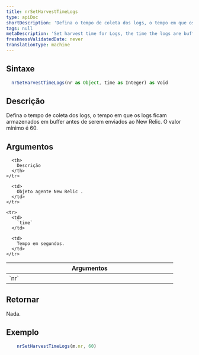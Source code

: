 ```yaml
---
title: nrSetHarvestTimeLogs
type: apiDoc
shortDescription: 'Defina o tempo de coleta dos logs, o tempo em que os logs ficam armazenados em buffer antes de serem enviados ao New Relic.'
tags: null
metaDescription: 'Set harvest time for Logs, the time the logs are buffered before being sent to New Relic.'
freshnessValidatedDate: never
translationType: machine
---
```


## Sintaxe

```js
  nrSetHarvestTimeLogs(nr as Object, time as Integer) as Void
```

## Descrição

Defina o tempo de coleta dos logs, o tempo em que os logs ficam armazenados em buffer antes de serem enviados ao New Relic. O valor mínimo é 60.

## Argumentos

<table>
  <thead>
    <tr>
      <th width="25%">
        Argumentos
      </th>

      <th>
        Descrição
      </th>
    </tr>
  </thead>

  <tbody>
    <tr>
      <td>
        `nr`
      </td>

      <td>
        Objeto agente New Relic .
      </td>
    </tr>

    <tr>
      <td>
        `time`
      </td>

      <td>
        Tempo em segundos.
      </td>
    </tr>
  </tbody>
</table>

## Retornar

Nada.

## Exemplo

```js
  	nrSetHarvestTimeLogs(m.nr, 60)
```